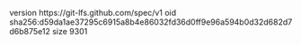 version https://git-lfs.github.com/spec/v1
oid sha256:d59da1ae37295c6915a8b4e86032fd36d0ff9e96a594b0d32d682d7d6b875e12
size 9301
